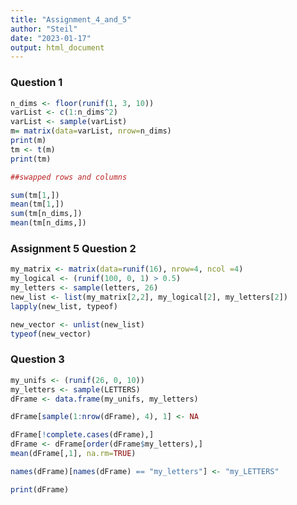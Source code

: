 ```yaml
---
title: "Assignment_4_and_5"
author: "Steil"
date: "2023-01-17"
output: html_document
---
```


### Question 1
```r
n_dims <- floor(runif(1, 3, 10))
varList <- c(1:n_dims^2)
varList <- sample(varList)
m= matrix(data=varList, nrow=n_dims)
print(m)
tm <- t(m)
print(tm)

##swapped rows and columns

sum(tm[1,])
mean(tm[1,])
sum(tm[n_dims,])
mean(tm[n_dims,])

```


### Assignment 5 Question 2

```r
my_matrix <- matrix(data=runif(16), nrow=4, ncol =4)
my_logical <- (runif(100, 0, 1) > 0.5)
my_letters <- sample(letters, 26)
new_list <- list(my_matrix[2,2], my_logical[2], my_letters[2])
lapply(new_list, typeof)

new_vector <- unlist(new_list)
typeof(new_vector)
```
### Question 3

```r
my_unifs <- (runif(26, 0, 10))
my_letters <- sample(LETTERS)
dFrame <- data.frame(my_unifs, my_letters)

dFrame[sample(1:nrow(dFrame), 4), 1] <- NA

dFrame[!complete.cases(dFrame),]
dFrame <- dFrame[order(dFrame$my_letters),]
mean(dFrame[,1], na.rm=TRUE)

names(dFrame)[names(dFrame) == "my_letters"] <- "my_LETTERS"

print(dFrame)




```


